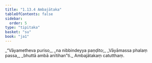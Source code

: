 ```yaml
---
title: "1.13.4 Ambajātaka"
tableOfContents: false
sidebar:
  order: 5
type: "tipitaka"
basket: "su"
book: "ja1"
---
```



<DynamicBreadcrumb />

<Division number="124" book="ja1">

<Paragraph number="275" type="verses" book="ja1">
_“Vāyametheva puriso,_  
_na nibbindeyya paṇḍito;_  
_Vāyāmassa phalaṃ passa,_  
_bhuttā ambā anītihan”ti._  


</Paragraph>
</Division>

<Paragraph number="276" type="center" book="ja1">
Ambajātakaṃ catutthaṃ.
</Paragraph>
